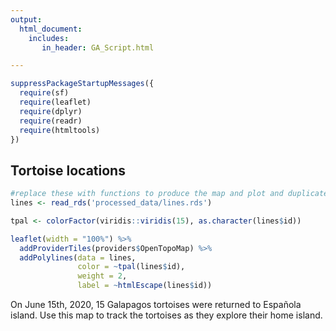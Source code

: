 ```yaml
---
output: 
  html_document:
    includes:
       in_header: GA_Script.html

---
```


```r
suppressPackageStartupMessages({
  require(sf)
  require(leaflet)
  require(dplyr)
  require(readr)
  require(htmltools)
})
```
 

<h2>Tortoise locations</h2>

```r
#replace these with functions to produce the map and plot and duplicate pages for spanish
lines <- read_rds('processed_data/lines.rds')

tpal <- colorFactor(viridis::viridis(15), as.character(lines$id))

leaflet(width = "100%") %>%
  addProviderTiles(providers$OpenTopoMap) %>%
  addPolylines(data = lines,
               color = ~tpal(lines$id),
               weight = 2,
               label = ~htmlEscape(lines$id))
```

On June 15th, 2020, 15 Galapagos tortoises were returned to Española island. Use this map to track the tortoises as they explore their home island.
